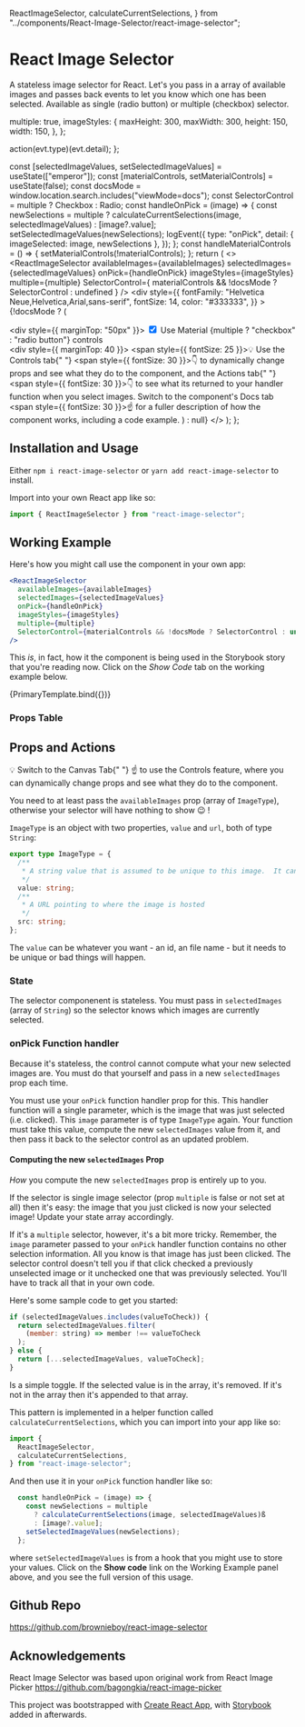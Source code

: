   ReactImageSelector,
  calculateCurrentSelections,
} from "../components/React-Image-Selector/react-image-selector";


<Meta title="React Image Selector" component={ReactImageSelector} />

# React Image Selector

A stateless image selector for React. Let's you pass in a array of available images and passes back events to let you know which one has been selected. Available as single (radio button) or multiple (checkbox) selector.

  multiple: true,
  imageStyles: {
    maxHeight: 300,
    maxWidth: 300,
    height: 150,
    width: 150,
  },
};

  action(evt.type)(evt.detail);
};

  const [selectedImageValues, setSelectedImageValues] = useState(["emperor"]);
  const [materialControls, setMaterialControls] = useState(false);
  const docsMode = window.location.search.includes("viewMode=docs");
  const SelectorControl = multiple ? Checkbox : Radio;
  const handleOnPick = (image) => {
    const newSelections = multiple
      ? calculateCurrentSelections(image, selectedImageValues)
      : [image?.value];
    setSelectedImageValues(newSelections);
    logEvent({
      type: "onPick",
      detail: { imageSelected: image, newSelections },
    });
  };
  const handleMaterialControls = () => {
    setMaterialControls(!materialControls);
  };
  return (
    <>
      <ReactImageSelector
        availableImages={availableImages}
        selectedImages={selectedImageValues}
        onPick={handleOnPick}
        imageStyles={imageStyles}
        multiple={multiple}
        SelectorControl={
          materialControls && !docsMode ? SelectorControl : undefined
        }
      />
      <div
        style={{
          fontFamily: "Helvetica Neue,Helvetica,Arial,sans-serif",
          fontSize: 14,
          color: "#333333",
        }}
      >
        {!docsMode ? (
          <div>
            <div style={{ marginTop: "50px" }}>
              <label htmlFor="usematerial">
                <input
                  type="checkbox"
                  id="usematerial"
                  checked={materialControls}
                  onChange={handleMaterialControls}
                />
                Use Material {multiple ? "checkbox" : "radio button"} controls
              </label>
            </div>
            <div style={{ marginTop: 40 }}>
              <span style={{ fontSize: 25 }}>💡</span> Use the Controls tab{" "}
              <span style={{ fontSize: 30 }}>👇</span> to dynamically change
              props and see what they do to the component, and the Actions tab{" "}
              <span style={{ fontSize: 30 }}>👇</span> to see what its returned
              to your handler function when you select images. Switch to the
              component's Docs tab <span style={{ fontSize: 30 }}>☝</span>
              for a fuller description of how the component works, including a code
              example.
            </div>
          </div>
        ) : null}
      </div>
    </>
  );
};

## Installation and Usage

Either `npm i react-image-selector` or `yarn add react-image-selector` to install.

Import into your own React app like so:

```js
import { ReactImageSelector } from "react-image-selector";
```

## Working Example

Here's how you might call use the component in your own app:

```jsx
<ReactImageSelector
  availableImages={availableImages}
  selectedImages={selectedImageValues}
  onPick={handleOnPick}
  imageStyles={imageStyles}
  multiple={multiple}
  SelectorControl={materialControls && !docsMode ? SelectorControl : undefined}
/>
```

This _is_, in fact, how it the component is being used in the Storybook story that you're reading now. Click on the _Show Code_ tab on the working example below.

<Canvas>
  <Story name="Default" args={args}>
    {PrimaryTemplate.bind({})}
  </Story>
</Canvas>

### Props Table

<ArgsTable of={ReactImageSelector} />

## Props and Actions

<div style={{ fontSize: 14, color: "#333333" }}>
  <span style={{ fontSize: 25 }}>💡</span> Switch to the Canvas Tab{" "}
  <span style={{ fontSize: 30 }}> ☝</span> to use the Controls feature, where
  you can dynamically change props and see what they do to the component.
</div>

You need to at least pass the `availableImages` prop (array of `ImageType`), otherwise your selector will have nothing to show 😉 !

`ImageType` is an object with two properties, `value` and `url`, both of type `String`:

```ts
export type ImageType = {
  /**
   * A string value that is assumed to be unique to this image.  It can be the file name.
   */
  value: string;
  /**
   * A URL pointing to where the image is hosted
   */
  src: string;
};
```

The `value` can be whatever you want - an id, an file name - but it needs to be unique or bad things will happen.

### State

The selector componenent is stateless. You must pass in `selectedImages` (array of `String`) so the selector knows which images are currently selected.

### onPick Function handler

Because it's stateless, the control cannot compute what your new selected images are. You must do that yourself and pass in a new `selectedImages` prop each time.

You must use your `onPick` function handler prop for this. This handler function will a single parameter, which is the image that was just selected (i.e. clicked). This `image` parameter is of type `ImageType` again. Your function must take this value, compute the new `selectedImages` value from it, and then pass it back to the selector control as an updated problem.

#### Computing the new `selectedImages` Prop

_How_ you compute the new `selectedImages` prop is entirely up to you.

If the selector is single image selector (prop `multiple` is false or not set at all) then it's easy: the image that you just clicked is now your selected image! Update your state array accordingly.

If it's a `multiple` selector, however, it's a bit more tricky. Remember, the `image` parameter passed to your `onPick` handler function contains no other selection information. All you know is that image has just been clicked. The selector control doesn't tell you if that click checked a previously unselected image or it unchecked one that was previously selected. You'll have to track all that in your own code.

Here's some sample code to get you started:

```jsx title="Computing a new selectedImages prop"
if (selectedImageValues.includes(valueToCheck)) {
  return selectedImageValues.filter(
    (member: string) => member !== valueToCheck
  );
} else {
  return [...selectedImageValues, valueToCheck];
}
```

Is a simple toggle. If the selected value is in the array, it's removed. If it's not in the array then it's appended to that array.

This pattern is implemented in a helper function called `calculateCurrentSelections`, which you can import into your app like so:

```js
import {
  ReactImageSelector,
  calculateCurrentSelections,
} from "react-image-selector";
```

And then use it in your `onPick` function handler like so:

```js
  const handleOnPick = (image) => {
    const newSelections = multiple
      ? calculateCurrentSelections(image, selectedImageValues)ß
      : [image?.value];
    setSelectedImageValues(newSelections);
  };
```

where `setSelectedImageValues` is from a hook that you might use to store your values. Click on the **Show code** link on the Working Example panel above, and you see the full version of this usage.

## Github Repo

https://github.com/brownieboy/react-image-selector

## Acknowledgements

React Image Selector was based upon original work from React Image Picker https://github.com/bagongkia/react-image-picker

This project was bootstrapped with [Create React App](https://github.com/facebook/create-react-app), with [Storybook](https://storybook.js.org/) added in afterwards.
